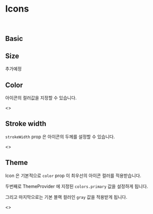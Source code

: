 

<Meta title="icons | Icons" />

# Icons 

<br />

## Basic

<Preview>
  <Story name="Basic">
    <Back />
  </Story>
</Preview>

## Size
추가예정

## Color
아이콘의 컬러값을 지정할 수 있습니다.

<Preview>
  <Story name="Color">
    <>
      <Back color="red" />
      <Back color="blue" />
      <Back color="gray" />
      <Back color="purple" />
    </>
  </Story>
</Preview>

## Stroke width
`strokeWidth` prop 은 아이콘의 두께를 설정할 수 있습니다.

<Preview>
  <Story name="Stroke">
    <>
      <Back strokeWidth={1.6} />
      <Back strokeWidth={3} />
      <Back strokeWidth={5} />
    </>
  </Story>
</Preview>

## Theme

Icon 은 기본적으로 `color` prop 이 최우선의 아이콘 컬러를 적용받습니다.

두번째로 ThemeProvider 에 지정된 `colors.primary` 값을 설정하게 됩니다.

그리고 마지막으로는 기본 블랙 컬러인 `gray` 값을 적용받게 됩니다.

<Preview>
  <Story name="Theme">
    <ThemeProvider theme={{colors: {primary:Colors.blue}}}>
      <>
        <Back strokeWidth={1.6} />
        <Back strokeWidth={1.6} color={Colors.mint} />
      </>
    </ThemeProvider>
  </Story>
  <Story name="Out of theme context">
    <Back strokeWidth={1.5} />
  </Story>
</Preview>
